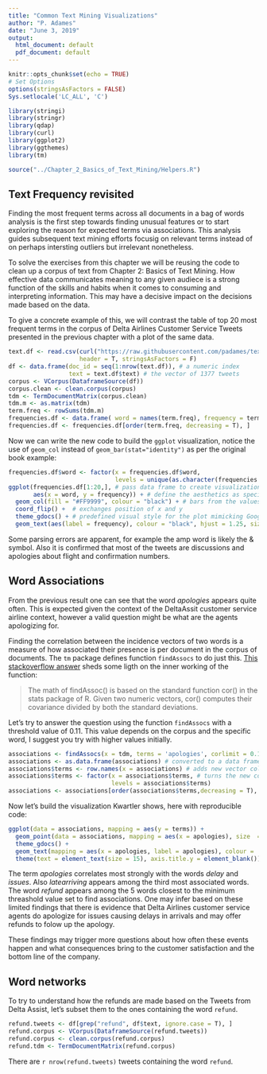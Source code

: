 ```yaml
---
title: "Common Text Mining Visualizations"
author: "P. Adames"
date: "June 3, 2019"
output:
  html_document: default
  pdf_document: default
---
```


```r
knitr::opts_chunk$set(echo = TRUE)
# Set Options
options(stringsAsFactors = FALSE)
Sys.setlocale('LC_ALL', 'C')

library(stringi)
library(stringr)
library(qdap)
library(curl)
library(ggplot2)
library(ggthemes)
library(tm)

source("../Chapter_2_Basics_of_Text_Mining/Helpers.R")
```
## Text Frequency revisited

Finding the most frequent terms across all documents in a bag of words analysis is the first step
towards finding unusual features or to start exploring the reason for expected terms via associations.
This analysis guides subsequent text mining efforts focusig on relevant terms instead of on perhaps intersting outliers but irrelevant nonetheless.  

To solve the exercises from this chapter we will be reusing the code to clean up a corpus of text 
from Chapter 2: Basics of Text Mining. How effective data communicates meaning to any given 
audiece is a strong function of the skills and habits when it comes to consuming and interpreting information. This may have a decisive impact on the decisions made based on the data.

To give a concrete example of this, we will contrast the table of top 20 most frequent terms in the 
corpus of Delta Airlines Customer Service Tweets presented in the previous chapter with a plot of the same data.

```r
text.df <- read.csv(curl("https://raw.githubusercontent.com/padames/text_mining/master/oct_delta.csv"),
                    header = T, stringsAsFactors = F)
df <- data.frame(doc_id = seq(1:nrow(text.df)), # a numeric index
                 text = text.df$text) # the vector of 1377 tweets
corpus <- VCorpus(DataframeSource(df))
corpus.clean <- clean.corpus(corpus)
tdm <- TermDocumentMatrix(corpus.clean)
tdm.m <- as.matrix(tdm)
term.freq <- rowSums(tdm.m)
frequencies.df <- data.frame( word = names(term.freq), frequency = term.freq)
frequencies.df <- frequencies.df[order(term.freq, decreasing = T), ]
```

Now we can write the new code to build the `ggplot` visualization, notice the use of `geom_col` instead
of `geom_bar(stat="identity")` as per the original book example:

```r
frequencies.df$word <- factor(x = frequencies.df$word, 
                              levels = unique(as.character(frequencies.df$word)))
ggplot(frequencies.df[1:20,], # pass data frame to create visualization from
       aes(x = word, y = frequency)) + # define the aesthetics as specific columns of the data frame
  geom_col(fill = "#FF9999", colour = "black") + # bars from the values of x (without transformations)
  coord_flip() +  # exchanges position of x and y
  theme_gdocs() + # predefined visual style for the plot mimicking Google Documents
  geom_text(aes(label = frequency), colour = "black", hjust = 1.25, size = 5.0 ) # labels for bars
```

Some parsing errors are apparent, for example the amp word is likely the \& symbol. Also it is confirmed
that most of the tweets are discussions and apologies about flight and confirmation numbers.


## Word Associations

From the previous result one can see that the word *apologies* appears quite often. This is expected given
the context of the DeltaAssit customer service airline context, however a valid question might be what are the agents apologizing for.

Finding the correlation between the incidence vectors of two words is a measure of how associated their presence is per document in the corpus of documents. The `tm` package defines function `findAssocs` to do just this.
[This stackoverflow answer](https://stackoverflow.com/a/43192064/1585486) sheds some ligth on the inner working of the function:

> The math of findAssoc() is based on the standard function cor() in the stats package of R.
> Given two numeric vectors, cor() computes their covariance divided by both the standard deviations.

Let's try to answer the question using the function `findAssocs` with a threshold value of 0.11.
This value depends on the corpus and the specific word, I suggest you try with higher values initially.

```r
associations <- findAssocs(x = tdm, terms = 'apologies', corlimit = 0.11) # returns a list
associations <- as.data.frame(associations) # converted to a data frame with one vector for a column 
associations$terms <- row.names(x = associations) # adds new vector colomn of characters
associations$terms <- factor(x = associations$terms, # turns the new column unequivocally into factors
                             levels = associations$terms)  
associations <- associations[order(associations$terms,decreasing = T), ] # by decreasing association 
```

Now let's build the visualization Kwartler shows, here with reproducible code:

```r
ggplot(data = associations, mapping = aes(y = terms)) +
  geom_point(data = associations, mapping = aes(x = apologies), size  = 5, colour = "#FF9999") +
  theme_gdocs() +
  geom_text(mapping = aes(x = apologies, label = apologies), colour = 'darkred', vjust = 2.0, size = 3) +
  theme(text = element_text(size = 15), axis.title.y = element_blank())
```

The term *apologies* correlates most strongly with the words *delay* and *issues*. Also *latearriving*  appears among the third most associated words. The word *refund* appears among the 5 words closest to the 
minimum threashold value set to find associations. 
One may infer based on these limited findings that there is evidence that Delta Airlines customer service
agents do apologize for issues causing delays in arrivals and may offer refunds to folow up the apology.

These findings may trigger more questions about how often these events happen and what consequences 
bring to the customer satisfaction and the bottom line of the company.


## Word networks

To try to understand how the refunds are made based on the Tweets from Delta Assist, let's subset them to the ones containing the word `refund`.

```r
refund.tweets <- df[grep("refund", df$text, ignore.case = T), ]
refund.corpus <- VCorpus(DataframeSource(refund.tweets))
refund.corpus <- clean.corpus(refund.corpus)
refund.tdm <- TermDocumentMatrix(refund.corpus)

```

There are `r nrow(refund.tweets)` tweets containing the word `refund`.
